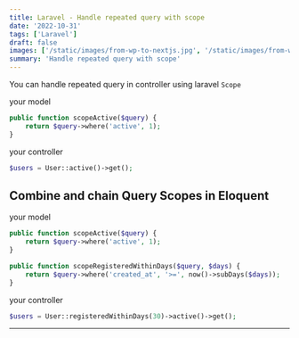 ```yaml
---
title: Laravel - Handle repeated query with scope
date: '2022-10-31'
tags: ['Laravel']
draft: false
images: ['/static/images/from-wp-to-nextjs.jpg', '/static/images/from-wp-to-nextjs.jpg']
summary: 'Handle repeated query with scope'
---
```



You can handle repeated query in controller using laravel `Scope`

your model
```php
public function scopeActive($query) {
    return $query->where('active', 1);
}
```

your controller
```php
$users = User::active()->get();
```


 ## Combine and chain Query Scopes in Eloquent
your model
```php
public function scopeActive($query) {
    return $query->where('active', 1);
}

public function scopeRegisteredWithinDays($query, $days) {
    return $query->where('created_at', '>=', now()->subDays($days));
}
```

your controller
```php
$users = User::registeredWithinDays(30)->active()->get();
```

---

